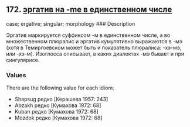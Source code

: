 ## 172. <a href =  'https://agricolamz.github.io/The_Circassian_Isoglosses_Database/172.html'>эргатив на -me в единственном числе</a>
case; ergative; singular; morphology
### Description

Эргатив маркируется суффиксом -м в единственном числе, а во множественном плюралис и эргатив кумулятивно выражаются в -мэ (хотя в Темиргоевском может быть и показатель плюралиса: -хэ-мэ, или -хэ-м). Изоглосса описывает, в каких диалектах -мэ бывает и при сингулярисе.

### Values
There are the following value for each idiom:

* Shapsug  редко [Керашева 1957: 243] 
* Abzakh  редко [Кумахова 1972: 68] 
* Kuban  редко [Кумахова 1972: 68] 
* Mozdok  редко [Кумахова 1972: 68] 

